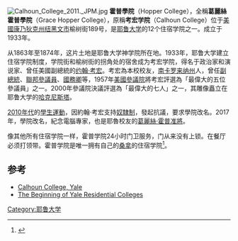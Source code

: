 [[Image:Calhoun_College_2011._JPM.jpg|thumb]]
'''霍普學院'''（Hopper College），全稱'''葛麗絲霍普學院'''（Grace Hopper College），原稱'''考宏学院'''（Calhoun College）位于[[美國|美國]][[康乃狄克州|康乃狄克州]][[纽黑文市|纽黑文市]]榆树街189号，是[[耶鲁大学|耶鲁大学]]的12个住宿学院之一。成立于1933年。

从1863年至1874年，这片土地是耶鲁大学神学院所在地。1933年，耶鲁大学建立住宿学院制度，学院街和榆树街的拐角处的宿舍成为考宏学院，得名于政治家和演说家、曾任美國副總統的[[约翰·考宏|约翰·考宏]]。考宏為本校校友，[[南卡罗来纳州|南卡罗来纳州]]人，曾任[[副總統|副總統]]、[[聯邦參議員|聯邦參議員]]、[[美国国务卿|國務卿]]等，1957年[[美國參議院|美國參議院]]將考宏評選為「最偉大的五位參議員」之一。2000年參議院決議評選為「最偉大的七人」之一，其雕像矗立在耶鲁大学的[[哈克尼斯塔|哈克尼斯塔]]。

[[2010年代|2010年代]]的[[學生運動|學生運動]]，因約翰·考宏支持[[奴隸制|奴隸制]]，發起抗議，要求學院改名。2017年，學院改名，紀念電腦專家，也是耶魯校友的[[葛麗絲·霍普|葛麗絲·霍普]][[准將|准將]]。

像其他所有住宿学院一样，霍普学院24小时门卫服务，门从来没有上锁。在餐厅必须打领带。霍普学院是唯一拥有自己的[[桑拿|桑拿]]的住宿学院<ref>{{cite web|title=1|url=http://calhouncollege.org/index.php?option=com_content&task=view&id=21&Itemid=18/ 1|publisher=Yale University|accessdate=19 March 2013}}</ref>。

== 参考 ==
<references/>
*[https://web.archive.org/web/20041210094326/http://www.yale.edu/calhoun/ Calhoun College, Yale]
*[https://web.archive.org/web/20030916043752/http://www.yaledailynews.com/article.asp?AID=14515 The Beginning of Yale Residential Colleges]

{{Yale}}
{{coord|41.309974|-72.927241|display=title}}

[[Category:耶鲁大学|Category:耶鲁大学]]